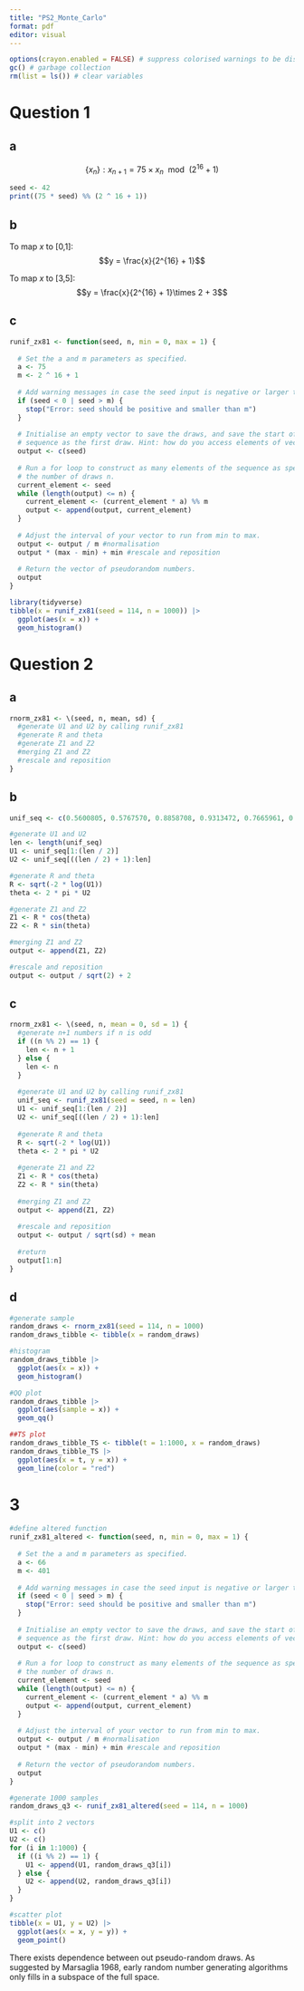 ```yaml
---
title: "PS2_Monte_Carlo"
format: pdf
editor: visual
---
```


```r
options(crayon.enabled = FALSE) # suppress colorised warnings to be displayed correctly
gc() # garbage collection
rm(list = ls()) # clear variables
```

# Question 1

## a

$$
\left\{ x_n\right\}: x_{n+1} = 75\times x_n ~~ \text{mod} ~~ \left(2^{16} +1\right)
$$

```r
seed <- 42
print((75 * seed) %% (2 ^ 16 + 1))
```

## b

To map $x$ to \[0,1\]: $$y = \frac{x}{2^{16} + 1}$$

To map $x$ to \[3,5\]: $$y = \frac{x}{2^{16} + 1}\times 2 + 3$$

## c

```r
runif_zx81 <- function(seed, n, min = 0, max = 1) {
  
  # Set the a and m parameters as specified.
  a <- 75
  m <- 2 ^ 16 + 1
  
  # Add warning messages in case the seed input is negative or larger than m.
  if (seed < 0 | seed > m) {
    stop("Error: seed should be positive and smaller than m")
  }
  
  # Initialise an empty vector to save the draws, and save the start of the 
  # sequence as the first draw. Hint: how do you access elements of vectors?
  output <- c(seed)
  
  # Run a for loop to construct as many elements of the sequence as specified by
  # the number of draws n.
  current_element <- seed
  while (length(output) <= n) {
    current_element <- (current_element * a) %% m
    output <- append(output, current_element)
  }
  
  # Adjust the interval of your vector to run from min to max.
  output <- output / m #normalisation
  output * (max - min) + min #rescale and reposition
  
  # Return the vector of pseudorandom numbers.
  output
}
```

```r
library(tidyverse)
tibble(x = runif_zx81(seed = 114, n = 1000)) |>
  ggplot(aes(x = x)) +
  geom_histogram()
```

# Question 2

## a

```r
rnorm_zx81 <- \(seed, n, mean, sd) {
  #generate U1 and U2 by calling runif_zx81
  #generate R and theta
  #generate Z1 and Z2
  #merging Z1 and Z2
  #rescale and reposition
}
```

## b

```r
unif_seq <- c(0.5600805, 0.5767570, 0.8858708, 0.9313472, 0.7665961, 0.9763004)

#generate U1 and U2
len <- length(unif_seq)
U1 <- unif_seq[1:(len / 2)]
U2 <- unif_seq[((len / 2) + 1):len]

#generate R and theta
R <- sqrt(-2 * log(U1))
theta <- 2 * pi * U2

#generate Z1 and Z2
Z1 <- R * cos(theta)
Z2 <- R * sin(theta)

#merging Z1 and Z2
output <- append(Z1, Z2)

#rescale and reposition
output <- output / sqrt(2) + 2
```

## c

```r
rnorm_zx81 <- \(seed, n, mean = 0, sd = 1) {
  #generate n+1 numbers if n is odd
  if ((n %% 2) == 1) {
    len <- n + 1
  } else {
    len <- n
  }
  
  #generate U1 and U2 by calling runif_zx81
  unif_seq <- runif_zx81(seed = seed, n = len)
  U1 <- unif_seq[1:(len / 2)]
  U2 <- unif_seq[((len / 2) + 1):len]
  
  #generate R and theta
  R <- sqrt(-2 * log(U1))
  theta <- 2 * pi * U2
  
  #generate Z1 and Z2
  Z1 <- R * cos(theta)
  Z2 <- R * sin(theta)
  
  #merging Z1 and Z2
  output <- append(Z1, Z2)
  
  #rescale and reposition
  output <- output / sqrt(sd) + mean
  
  #return
  output[1:n]
}
```

## d

```r
#generate sample
random_draws <- rnorm_zx81(seed = 114, n = 1000)
random_draws_tibble <- tibble(x = random_draws)
```

```r
#histogram
random_draws_tibble |>
  ggplot(aes(x = x)) +
  geom_histogram()
```

```r
#QQ plot
random_draws_tibble |>
  ggplot(aes(sample = x)) +
  geom_qq()
```

```r
##TS plot
random_draws_tibble_TS <- tibble(t = 1:1000, x = random_draws)
random_draws_tibble_TS |>
  ggplot(aes(x = t, y = x)) +
  geom_line(color = "red")
```

# 3

```r
#define altered function
runif_zx81_altered <- function(seed, n, min = 0, max = 1) {
  
  # Set the a and m parameters as specified.
  a <- 66
  m <- 401
  
  # Add warning messages in case the seed input is negative or larger than m.
  if (seed < 0 | seed > m) {
    stop("Error: seed should be positive and smaller than m")
  }
  
  # Initialise an empty vector to save the draws, and save the start of the 
  # sequence as the first draw. Hint: how do you access elements of vectors?
  output <- c(seed)
  
  # Run a for loop to construct as many elements of the sequence as specified by
  # the number of draws n.
  current_element <- seed
  while (length(output) <= n) {
    current_element <- (current_element * a) %% m
    output <- append(output, current_element)
  }
  
  # Adjust the interval of your vector to run from min to max.
  output <- output / m #normalisation
  output * (max - min) + min #rescale and reposition
  
  # Return the vector of pseudorandom numbers.
  output
}

#generate 1000 samples
random_draws_q3 <- runif_zx81_altered(seed = 114, n = 1000)

#split into 2 vectors
U1 <- c()
U2 <- c()
for (i in 1:1000) {
  if ((i %% 2) == 1) {
    U1 <- append(U1, random_draws_q3[i])
  } else {
    U2 <- append(U2, random_draws_q3[i])
  }
}

#scatter plot
tibble(x = U1, y = U2) |>
  ggplot(aes(x = x, y = y)) +
  geom_point()
```

There exists dependence between out pseudo-random draws. As suggested by Marsaglia 1968, early random number generating algorithms only fills in a subspace of the full space.

